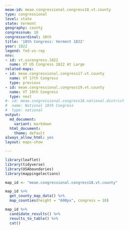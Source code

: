```yaml
---
meae-id: meae.congressional.congress18.vt.county
type: congressional
level: state
state: Vermont
geography: county
congressnum: 18
congressordinal: 18th
title: '18th Congress: Vermont 1822'
year: 1822
legend: fed-vs-rep
nnv:
- id: vt.uscongress.1822
  name: VT US Congress 1822 At Large
related-maps:
- id: meae.congressional.congress17.vt.county
  name: VT 17th Congress
  type: previous
- id: meae.congressional.congress19.vt.county
  name: VT 19th Congress
  type: next
#- id: meae.congressional.congress18.national.district
#  name: National 18th Congress
#  type: national
output:
  md_document:
    variant: markdown
  html_document:
    theme: default
always_allow_html: yes
layout: maps-show

---
```


```r
library(leaflet)
library(tidyverse)
library(USAboundaries)
library(mappingelections)

map_id <- "meae.congressional.congress18.vt.county"
```

<div class="map">

```r
map_id %>%
  get_county_map_data() %>%
  map_counties(height = "600px", congress = 18)
```

</div>

<div class="results-table">

```r
map_id %>%
  candidate_results() %>%
  results_to_table() %>%
  cat()
```

</div>
